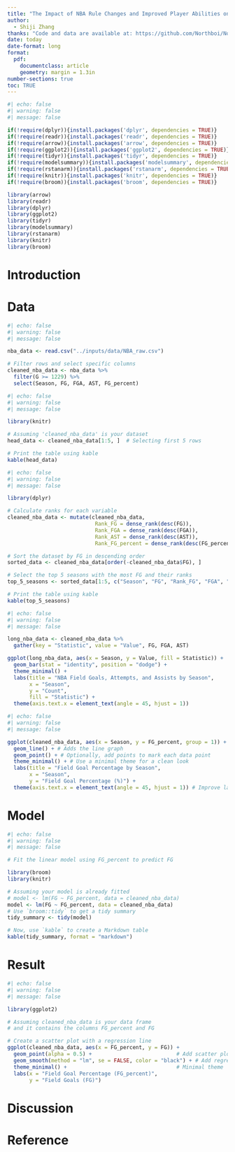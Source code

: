 ```yaml
---
title: "The Impact of NBA Rule Changes and Improved Player Abilities on Increased Goal Numbers in Games."
author: 
  - Shiji Zhang
thanks: "Code and data are available at: https://github.com/Northboi/Northboi-NBA_Annual_Goal"
date: today
date-format: long
format: 
  pdf:
    documentclass: article
    geometry: margin = 1.3in
number-sections: true
toc: TRUE
---
```


\newpage

```r
#| echo: false
#| warning: false
#| message: false

if(!require(dplyr)){install.packages('dplyr', dependencies = TRUE)}
if(!require(readr)){install.packages('readr', dependencies = TRUE)}
if(!require(arrow)){install.packages('arrow', dependencies = TRUE)}
if(!require(ggplot2)){install.packages('ggplot2', dependencies = TRUE)}
if(!require(tidyr)){install.packages('tidyr', dependencies = TRUE)}
if(!require(modelsummary)){install.packages('modelsummary', dependencies = TRUE)}
if(!require(rstanarm)){install.packages('rstanarm', dependencies = TRUE)}
if(!require(knitr)){install.packages('knitr', dependencies = TRUE)}
if(!require(broom)){install.packages('broom', dependencies = TRUE)}

library(arrow)
library(readr)
library(dplyr)
library(ggplot2)
library(tidyr)
library(modelsummary)
library(rstanarm)
library(knitr)
library(broom)
```

# Introduction

# Data
```r
#| echo: false
#| warning: false
#| message: false

nba_data <- read.csv("../inputs/data/NBA_raw.csv")

# Filter rows and select specific columns
cleaned_nba_data <- nba_data %>%
  filter(G >= 1229) %>%
  select(Season, FG, FGA, AST, FG_percent)
```

```r
#| echo: false
#| warning: false
#| message: false

library(knitr)

# Assuming 'cleaned_nba_data' is your dataset
head_data <- cleaned_nba_data[1:5, ]  # Selecting first 5 rows

# Print the table using kable
kable(head_data)

```
```r
#| echo: false
#| warning: false
#| message: false

library(dplyr)

# Calculate ranks for each variable
cleaned_nba_data <- mutate(cleaned_nba_data,
                            Rank_FG = dense_rank(desc(FG)),
                            Rank_FGA = dense_rank(desc(FGA)),
                            Rank_AST = dense_rank(desc(AST)),
                            Rank_FG_percent = dense_rank(desc(FG_percent)))

# Sort the dataset by FG in descending order
sorted_data <- cleaned_nba_data[order(-cleaned_nba_data$FG), ]

# Select the top 5 seasons with the most FG and their ranks
top_5_seasons <- sorted_data[1:5, c("Season", "FG", "Rank_FG", "FGA", "Rank_FGA", "AST", "Rank_AST", "FG_percent", "Rank_FG_percent")]

# Print the table using kable
kable(top_5_seasons)


```



```r
#| echo: false
#| warning: false
#| message: false

long_nba_data <- cleaned_nba_data %>%
  gather(key = "Statistic", value = "Value", FG, FGA, AST)

ggplot(long_nba_data, aes(x = Season, y = Value, fill = Statistic)) +
  geom_bar(stat = "identity", position = "dodge") +
  theme_minimal() +
  labs(title = "NBA Field Goals, Attempts, and Assists by Season",
       x = "Season",
       y = "Count",
       fill = "Statistic") +
  theme(axis.text.x = element_text(angle = 45, hjust = 1))

```
```r
#| echo: false
#| warning: false
#| message: false

ggplot(cleaned_nba_data, aes(x = Season, y = FG_percent, group = 1)) +
  geom_line() + # Adds the line graph
  geom_point() + # Optionally, add points to mark each data point
  theme_minimal() + # Use a minimal theme for a clean look
  labs(title = "Field Goal Percentage by Season",
       x = "Season",
       y = "Field Goal Percentage (%)") +
  theme(axis.text.x = element_text(angle = 45, hjust = 1)) # Improve label readability
```
# Model

```r
#| echo: false
#| warning: false
#| message: false

# Fit the linear model using FG_percent to predict FG

library(broom)
library(knitr)

# Assuming your model is already fitted
# model <- lm(FG ~ FG_percent, data = cleaned_nba_data)
model <- lm(FG ~ FG_percent, data = cleaned_nba_data)
# Use `broom::tidy` to get a tidy summary
tidy_summary <- tidy(model)

# Now, use `kable` to create a Markdown table
kable(tidy_summary, format = "markdown")


```
# Result

```r
#| echo: false
#| warning: false
#| message: false

library(ggplot2)

# Assuming cleaned_nba_data is your data frame
# and it contains the columns FG_percent and FG

# Create a scatter plot with a regression line
ggplot(cleaned_nba_data, aes(x = FG_percent, y = FG)) +
  geom_point(alpha = 0.5) +                           # Add scatter plot points
  geom_smooth(method = "lm", se = FALSE, color = "black") + # Add regression line
  theme_minimal() +                                   # Minimal theme
  labs(x = "Field Goal Percentage (FG_percent)",
       y = "Field Goals (FG)")

```



# Discussion

\newpage

# Reference